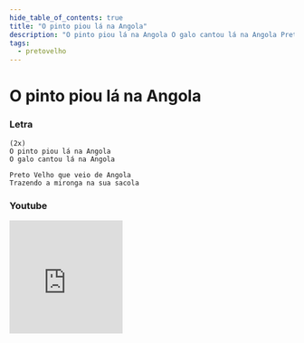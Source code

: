```yaml
---
hide_table_of_contents: true
title: "O pinto piou lá na Angola"
description: "O pinto piou lá na Angola O galo cantou lá na Angola Preto Velho que veio de Angola Trazendo a mironga na sua sacola"
tags:
  - pretovelho
---
```


# O pinto piou lá na Angola

### Letra

```text
(2x)
O pinto piou lá na Angola
O galo cantou lá na Angola

Preto Velho que veio de Angola
Trazendo a mironga na sua sacola
```

### Youtube

<iframe
  width="200"
  height="200"
  src="https://www.youtube.com/embed/85vjofElxDA"
  title="YouTube video player"
  frameborder="0"
  allow="accelerometer; autoplay; clipboard-write; encrypted-media; gyroscope; picture-in-picture; web-share"
  referrerpolicy="strict-origin-when-cross-origin"
  allowfullscreen
></iframe>